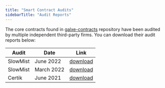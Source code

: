 ```yaml
---
title: "Smart Contract Audits"
sidebarTitle: "Audit Reports"
---
```


The core contracts found in [galxe-contracts](https://github.com/Galxe/galxe-contracts) repository have been audited by multiple independent third-party firms. You can download their audit reports below:

| Audit    | Date       | Link                                                                                         |
| -------- | ---------- | -------------------------------------------------------------------------------------------- |
| SlowMist | June 2022  | [download](https://github.com/Galxe/docs/raw/main/files/audit-slowmist-gas-optimization.pdf) |
| SlowMist | March 2022 | [download](https://github.com/Galxe/docs/raw/main/files/audit-slowmist.pdf)                  |
| Certik   | June 2021  | [download](https://github.com/Galxe/docs/raw/main/files/audit-certik.pdf)                    |
